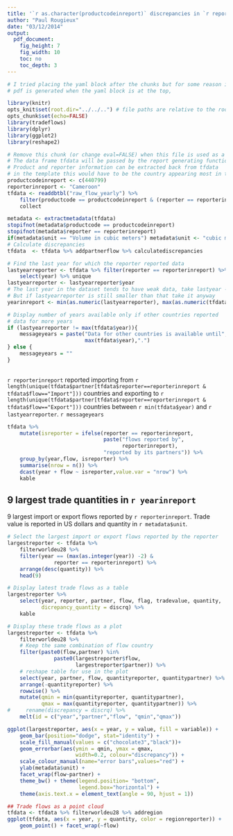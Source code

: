 ```yaml
---
title: '`r as.character(productcodeinreport)` discrepancies in `r reporterinreport`'
author: "Paul Rougieux"
date: "03/12/2014"
output:
  pdf_document:
    fig_height: 7
    fig_width: 10
    toc: no
    toc_depth: 3
---
```


```r
# I tried placing the yaml block after the chunks but for some reason it doesn't always generate the pdf and generates a html file instead.
# pdf is generated when the yaml block is at the top, 

library(knitr)
opts_knit$set(root.dir="../../..") # file paths are relative to the root of the project directory
opts_chunk$set(echo=FALSE)
library(tradeflows)
library(dplyr)
library(ggplot2)
library(reshape2)
``` 


```r
# Remove this chunk (or change eval=FALSE) when this file is used as a template
# The data frame tfdata will be passed by the report generating function to the template
# Product and reporter information can be extracted back from tfdata 
# in the template this would have to be the country appearing most in the data frame
productcodeinreport <- c(440799)
reporterinreport <- "Cameroon" 
tfdata <- readdbtbl("raw_flow_yearly") %>%
    filter(productcode == productcodeinreport & (reporter == reporterinreport | partner == reporterinreport)) %>%
    collect
```


```r
metadata <- extractmetadata(tfdata)
stopifnot(metadata$productcode == productcodeinreport)
stopifnot(metadata$reporter == reporterinreport)
if(metadata$unit == "Volume in cubic meters") metadata$unit <- "cubic meters"
# Calculate discrepancies
tfdata  <- tfdata %>% addpartnerflow %>% calculatediscrepancies 

# Find the last year for which the reporter reported data
lastyearreporter <- tfdata %>% filter(reporter == reporterinreport) %>% filter(year==max(year)) %>%
    select(year) %>% unique
lastyearreporter <- lastyearreporter$year
# The last year in the dataset tends to have weak data, take lastyear - 2 as the report year.
# But if lastyearreporter is still smaller than that take it anyway
yearinreport <- min(as.numeric(lastyearreporter), max(as.numeric(tfdata$year))-2)

# Display number of years available only if other countries reported 
# data for more years
if (lastyearreporter != max(tfdata$year)){
    messageyears = paste("Data for other countries is available until",
                         max(tfdata$year),".")
} else {
    messageyears = ""
}
    
```

`r reporterinreport` reported importing from
`r length(unique(tfdata$partner[tfdata$reporter==reporterinreport & tfdata$flow=="Import"]))` countries and exporting to
`r length(unique(tfdata$partner[tfdata$reporter==reporterinreport & tfdata$flow=="Export"]))` countries 
between `r min(tfdata$year)` and `r lastyearreporter`.
`r messageyears`

```r
tfdata %>% 
    mutate(isreporter = ifelse(reporter == reporterinreport,
                               paste("flows reported by",
                                     reporterinreport),
                               "reported by its partners")) %>%
    group_by(year,flow, isreporter) %>%
    summarise(nrow = n()) %>%
    dcast(year + flow ~ isreporter,value.var = "nrow") %>%
    kable
```


\newpage

## 9 largest trade quantities in `r yearinreport` 
 9 largest import or export flows reported by `r reporterinreport`. 
 Trade value is reported in US dollars and quantity in `r metadata$unit`.

```r
# Select the largest import or export flows reported by the reporter
largestreporter <- tfdata %>% 
    filterworldeu28 %>%
    filter(year == (max(as.integer(year)) -2) & 
               reporter == reporterinreport) %>% 
    arrange(desc(quantity)) %>%
    head(9)

# Display latest trade flows as a table
largestreporter %>% 
    select(year, reporter, partner, flow, flag, tradevalue, quantity,
           dicrepancy_quantity = discrq) %>%
    kable

# Display these trade flows as a plot
largestreporter <- tfdata %>% 
    filterworldeu28 %>% 
    # Keep the same combination of flow country
    filter(paste0(flow,partner) %in% 
               paste0(largestreporter$flow,
                      largestreporter$partner)) %>%
    # reshape table for use in the plot
    select(year, partner, flow, quantityreporter, quantitypartner) %>%
    arrange(-quantityreporter) %>%
    rowwise() %>%
    mutate(qmin = min(quantityreporter, quantitypartner),
           qmax = max(quantityreporter, quantitypartner)) %>%
#     rename(discrepancy = discrq) %>%
    melt(id = c("year","partner","flow", "qmin","qmax"))

ggplot(largestreporter, aes(x = year, y = value, fill = variable)) +
    geom_bar(position="dodge", stat="identity") +
    scale_fill_manual(values = c("chocolate3","black"))+
    geom_errorbar(aes(ymin = qmin, ymax = qmax, 
                      width=0.2, colour="discrepancy")) +
    scale_colour_manual(name="error bars",values="red") +
    ylab(metadata$unit) +
    facet_wrap(flow~partner) +
    theme_bw() + theme(legend.position= "bottom",
                       legend.box="horizontal") +
    theme(axis.text.x = element_text(angle = 90, hjust = 1))
```


```r
## Trade flows as a point cloud
tfdata <- tfdata %>% filterworldeu28 %>% addregion
ggplot(tfdata, aes(x = year, y = quantity, color = regionreporter)) +
    geom_point() + facet_wrap(~flow) 
```

